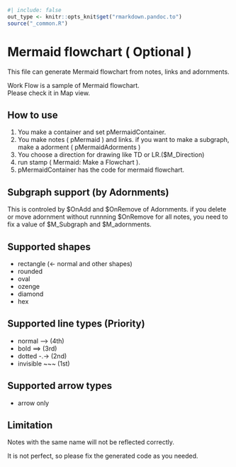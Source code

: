 ```r
#| include: false
out_type <- knitr::opts_knit$get("rmarkdown.pandoc.to")
source("_common.R")
```
# Mermaid flowchart ( Optional ) {#sec-mermaid-flowchart }

This file can generate Mermaid flowchart from notes, links and adornments.

Work Flow is a sample of Mermaid flowchart.  
Please check it in Map view.



## How to use

1. You make a container and set pMermaidContainer.
2. You make notes ( pMermaid ) and links. if you want to make a subgraph, make a adorment ( pMermaidAdorments )
3. You choose a direction for drawing like TD or LR.($M_Direction)
4. run stamp ( Mermaid: Make a Flowchart ).
5. pMermaidContainer has the code for mermaid flowchart.



## Subgraph support (by Adornments)
This is controled by $OnAdd and $OnRemove of Adornments.
if you delete or move adornment without runnning $OnRemove for all notes, you need to fix a value of $M_Subgraph and $M_adornments.




## Supported shapes
* rectangle (<- normal and other shapes)
* rounded
* oval
* ozenge
* diamond
* hex



## Supported line types (Priority)
* normal 	 -->			(4th)
* bold     	 ==>			(3rd)
* dotted  	 -.->		    (2nd)
* invisible	 ~~~		   	(1st)



## Supported arrow types
* arrow only 



## Limitation
Notes with the same name will not be reflected correctly.

It is not perfect, so please fix the generated code as you needed.



